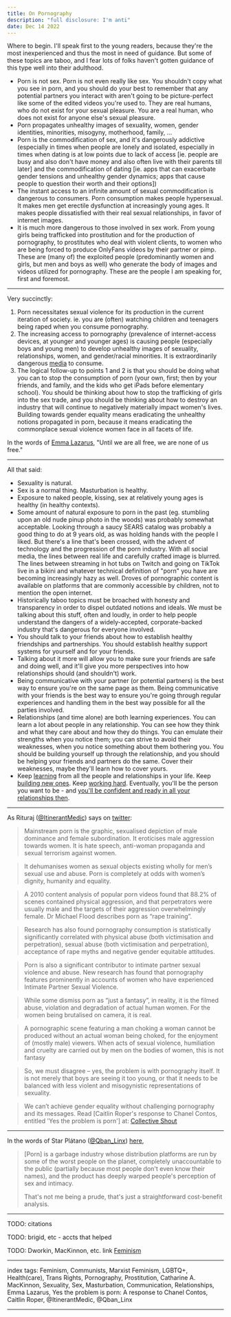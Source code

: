 ```yaml
---
title: On Pornography
description: "full disclosure: I'm anti"
date: Dec 14 2022
---
```


Where to begin. I'll speak first to the young readers, because they're the most inexperienced and thus the most in need of guidance. But some of these topics are taboo, and I fear lots of folks haven't gotten guidance of this type well into their adulthood.

- Porn is not sex. Porn is not even really like sex. You shouldn't copy what you see in porn, and you should do your best to remember that any potential partners you interact with aren't going to be picture-perfect like some of the edited videos you're used to. They are real humans, who do not exist for your sexual pleasure. You are a real human, who does not exist for anyone else's sexual pleasure.
- Porn propagates unhealthy images of sexuality, women, gender identities, minorities, misogyny, motherhood, family, ...
- Porn is the commodification of sex, and it's dangerously addictive (especially in times when people are lonely and isolated, especially in times when dating is at low points due to lack of access [ie. people are busy and also don't have money and also often live with their parents till later] and the commodification of dating [ie. apps that can exacerbate gender tensions and unhealthy gender dynamics; apps that cause people to question their worth and their options])
- The instant access to an infinite amount of sexual commodification is dangerous to consumers. Porn consumption makes people hypersexual. It makes men get erectile dysfunction at increasingly young ages. It makes people dissatisfied with their real sexual relationships, in favor of internet images.
- It is much more dangerous to those involved in sex work. From young girls being trafficked into prostitution and for the production of pornography, to prostitutes who deal with violent clients, to women who are being forced to produce OnlyFans videos by their partner or pimp. These are (many of) the exploited people (predominantly women and girls, but men and boys as well) who generate the body of images and videos utilized for pornography. These are the people I am speaking for, first and foremost.

---

Very succinctly:

1) Porn necessitates sexual violence for its production in the current iteration of society. ie. you are (often) watching children and teenagers being raped when you consume pornography.
2) The increasing access to pornography (prevalence of internet-access devices, at younger and younger ages) is causing people (especially boys and young men) to develop unhealthy images of sexuality, relationships, women, and gender/racial minorities. It is extraordinarily dangerous [media](/posts/on-media) to consume.
3) The logical follow-up to points 1 and 2 is that you should be doing what you can to stop the consumption of porn (your own, first; then by your friends, and family, and the kids who get iPads before elementary school). You should be thinking about how to stop the trafficking of girls into the sex trade, and you should be thinking about how to destroy an industry that will continue to negatively materially impact women's lives. Building towards gender equality means eradicating the unhealthy notions propagated in porn, because it means eradicating the commonplace sexual violence women face in all facets of life.

In the words of [Emma Lazarus](https://en.wikipedia.org/wiki/Emma_Lazarus), "Until we are all free, we are none of us free."

---

All that said:
- Sexuality is natural.
- Sex is a normal thing. Masturbation is healthy.
- Exposure to naked people, kissing, sex at relatively young ages is healthy (in healthy contexts).
- Some amount of natural exposure to porn in the past (eg. stumbling upon an old nude pinup photo in the woods) was probably somewhat acceptable. Looking through a saucy SEARS catalog was probably a good thing to do at 9 years old, as was holding hands with the people I liked. But there's a line that's been crossed, with the advent of technology and the progression of the porn industry. With all social media, the lines between real life and carefully crafted image is blurred. The lines between streaming in hot tubs on Twitch and going on TikTok live in a bikini and whatever technical definition of "porn" you have are becoming increasingly hazy as well. Droves of pornographic content is available on platforms that are commonly accessible by children, not to mention the open internet.
- Historically taboo topics must be broached with honesty and transparency in order to dispel outdated notions and ideals. We must be talking about this stuff, often and loudly, in order to help people understand the dangers of a widely-accepted, corporate-backed industry that's dangerous for everyone involved.
- You should talk to your friends about how to establish healthy friendships and partnerships. You should establish healthy support systems for yourself and for your friends.
- Talking about it more will allow you to make sure your friends are safe and doing well, and it'll give you more perspectives into how relationships should (and shouldn't) work.
- Being communicative with your partner (or potential partners) is the best way to ensure you're on the same page as them. Being communicative with your friends is the best way to ensure you're going through regular experiences and handling them in the best way possible for all the parties involved.
- Relationships (and time alone) are both learning experiences. You can learn a lot about people in any relationship. You can see how they think and what they care about and how they do things. You can emulate their strengths when you notice them; you can strive to avoid their weaknesses, when you notice something about them bothering you. You should be building yourself up through the relationship, and you should be helping your friends and partners do the same. Cover their weaknesses, maybe they'll learn how to cover yours.
- Keep [learning](/posts/on-learning) from all the people and relationships in your life. Keep [building new ones](/posts/on-uniting). Keep [working hard](/posts/on-organizing). Eventually, you'll be the person you want to be - and [you'll be confident and ready in all your relationships then](/posts/on-meditations).

---

As Rituraj ([@ItinerantMedic](https://twitter.com/ItinerantMedic)) says on [twitter](https://twitter.com/ItinerantMedic/status/1585452854000889856):

> Mainstream porn is the graphic, sexualised depiction of male dominance and female subordination. It eroticises male aggression towards women. It is hate speech, anti-woman propaganda and sexual terrorism against women.

> It dehumanises women as sexual objects existing wholly for men’s sexual use and abuse. Porn is completely at odds with women’s dignity, humanity and equality.

> A 2010 content analysis of popular porn videos found that 88.2% of scenes contained physical aggression, and that perpetrators were usually male and the targets of their aggression overwhelmingly female. Dr Michael Flood describes porn as “rape training”.

> Research has also found pornography consumption is statistically significantly correlated with physical abuse (both victimisation and perpetration), sexual abuse (both victimisation and perpetration), acceptance of rape myths and negative gender equitable attitudes.

> Porn is also a significant contributor to intimate partner sexual violence and abuse. New research has found that pornography features prominently in accounts of women who have experienced Intimate Partner Sexual Violence.

> While some dismiss porn as “just a fantasy”, in reality, it is the filmed abuse, violation and degradation of actual human women. For the women being brutalised on camera, it is real.

> A pornographic scene featuring a man choking a woman cannot be produced without an actual woman being choked, for the enjoyment of (mostly male) viewers. When acts of sexual violence, humiliation and cruelty are carried out by men on the bodies of women, this is not fantasy

> So, we must disagree – yes, the problem is with pornography itself. It is not merely that boys are seeing it too young, or that it needs to be balanced with less violent and misogynistic representations of sexuality.

> We can’t achieve gender equality without challenging pornography and its messages. Read [Caitlin Roper's response to Chanel Contos, entitled 'Yes the problem is porn'] at: [Collective Shout](https://www.collectiveshout.org/response_to_chanel_contos)

---

In the words of Star Plátano ([@Qban_Linx](https://twitter.com/Qban_Linx)) [here](https://twitter.com/Qban_Linx/status/1584890802378919936),

> [Porn] is a garbage industry whose distribution platforms are run by some of the worst people on the planet, completely unaccountable to the public (partially because most people don't even know their names), and the product has deeply warped people's perception of sex and intimacy.
>
> That's not me being a prude, that's just a straightforward cost-benefit analysis.

---

TODO: citations

TODO: brigid, etc - accts that helped

TODO: Dworkin, MacKinnon, etc. link [Feminism](/posts/on-feminism)

---

index tags: Feminism, Communists, Marxist Feminism, LGBTQ+, Health(care), Trans Rights, Pornography, Prostitution, Catharine A. MacKinnon, Sexuality, Sex, Masturbation, Communication, Relationships, Emma Lazarus, Yes the problem is porn: A response to Chanel Contos, Caitlin Roper, @ItinerantMedic, @Qban_Linx

---
